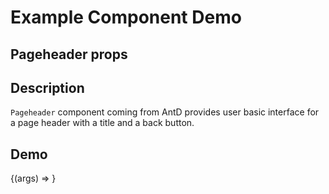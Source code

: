 
<Meta title="Example/Pageheader" component={Pageheader} />

# Example Component Demo

## Pageheader props
<Props of={Pageheader} />

## Description

`Pageheader` component coming from AntD provides user basic interface for a page header with a title and a back button.

## Demo

<Canvas>
  <Story name="Example Pageheader">
    {(args) => <Pageheader {...args} />}
  </Story>
</Canvas>
